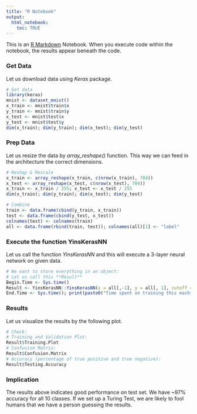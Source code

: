 ```yaml
---
title: "R Notebook"
output: 
  html_notebook:
    toc: TRUE
---
```


This is an [R Markdown](http://rmarkdown.rstudio.com) Notebook. When you execute code within the notebook, the results appear beneath the code. 

### Get Data

Let us download data using *Keras* package.

```r
# Get data
library(keras)
mnist <- dataset_mnist()
x_train <- mnist$train$x
y_train <- mnist$train$y
x_test <- mnist$test$x
y_test <- mnist$test$y
dim(x_train); dim(y_train); dim(x_test); dim(y_test)
```

### Prep Data

Let us resize the data by *array_reshape()* function. This way we can feed in the architecture the correct dimensions.

```r
# Reshap & Rescale
x_train <- array_reshape(x_train, c(nrow(x_train), 784))
x_test <- array_reshape(x_test, c(nrow(x_test), 784))
x_train <- x_train / 255; x_test <- x_test / 255
dim(x_train); dim(y_train); dim(x_test); dim(y_test)

# Combine
train <- data.frame(cbind(y_train, x_train))
test <- data.frame(cbind(y_test, x_test))
colnames(test) <- colnames(train)
all <- data.frame(rbind(train, test)); colnames(all)[1] <- "label"
```

### Execute the function YinsKerasNN

Let us call the function *YinsKerasNN* and this will execute a 3-layer neural network on given data.

```r
# We want to store everything in an object:
# Let us call this **Result**
Begin.Time <- Sys.time()
Result <- YinsKerasNN::YinsKerasNN(x = all[,-1], y = all[, 1], cutoff = 0.8)
End.Time <- Sys.time(); print(paste0("Time spent on training this machine: ", End.Time - Begin.Time))
```

### Results

Let us visualize the results by the following plot.

```r
# Check:
# Training and Validation Plot:
Result$Training.Plot
# Confusion Matrix:
Result$Confusion.Matrix
# Accuracy (percentage of true positive and true negative):
Result$Testing.Accuracy
```


### Implication

The results above indicates good performance on test set. We have ~97\% accuracy for all 10 classes. If we set up a Turing Test, we are likely to fool humans that we have a person guessing the results.
